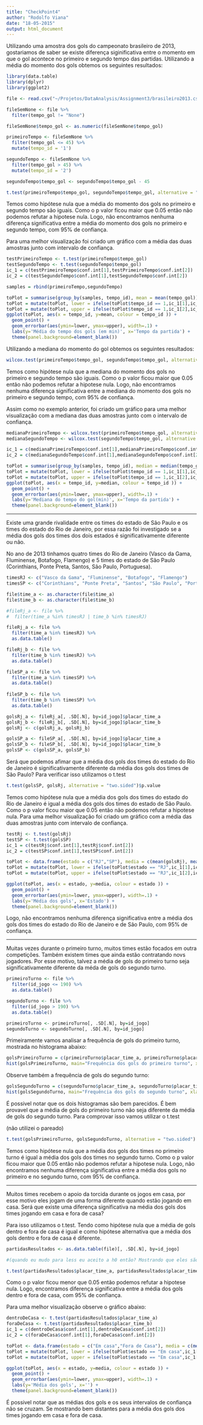 ```yaml
---
title: "CheckPoint4"
author: "Rodolfo Viana"
date: "18-05-2015"
output: html_document
---
```


Utilizando uma amostra dos gols do campeonato brasileiro de 2013, gostariamos de saber se existe diferença siginificativa entre o momento em que o gol acontece no primeiro e segundo tempo das partidas. Utilizando a média do momento dos gols obtemos os seguintes resultados:


```r
library(data.table)
library(dplyr)
library(ggplot2)

file <- read.csv("~/Projetos/DataAnalysis/Assignment3/brasileiro2013.csv", sep=";", header=TRUE)

fileSemNone <- file %>%
  filter(tempo_gol != "None")

fileSemNone$tempo_gol <- as.numeric(fileSemNone$tempo_gol)

primeiroTempo <- fileSemNone %>%
  filter(tempo_gol <= 45) %>%
  mutate(tempo_id = '1')

segundoTempo <- fileSemNone %>%
  filter(tempo_gol > 45) %>%
  mutate(tempo_id = '2')

segundoTempo$tempo_gol <- segundoTempo$tempo_gol - 45

t.test(primeiroTempo$tempo_gol, segundoTempo$tempo_gol, alternative = "two.sided")$p.value
```

Temos como hipótese nula que a média do momento dos gols no primeiro e segundo tempo são iguais. Como o p valor ficou maior que 0.05 então não podemos refutar a hipotese nula. Logo, não encontramos nenhuma diferença significativa entre a média do momento dos gols no primeiro e segundo tempo, com 95% de confiança. 

Para uma melhor visualização foi criado um gráfico com a média das duas amostras junto com intervalo de confiança. 


```r
testPrimeiroTempo <- t.test(primeiroTempo$tempo_gol)
testSegundoTempo <- t.test(segundoTempo$tempo_gol)
ic_1 = c(testPrimeiroTempo$conf.int[1],testPrimeiroTempo$conf.int[2])
ic_2 = c(testSegundoTempo$conf.int[1],testSegundoTempo$conf.int[2])

samples = rbind(primeiroTempo,segundoTempo)

toPlot = summarise(group_by(samples, tempo_id), mean = mean(tempo_gol))
toPlot = mutate(toPlot, lower = ifelse(toPlot$tempo_id == 1,ic_1[1],ic_2[1]))
toPlot = mutate(toPlot, upper = ifelse(toPlot$tempo_id == 1,ic_1[2],ic_2[2]))
ggplot(toPlot, aes(x = tempo_id, y=mean, colour = tempo_id )) + 
  geom_point() +
  geom_errorbar(aes(ymin=lower, ymax=upper), width=.1) +
  labs(y='Média do tempo dos gols (em min)', x='Tempo da partida') +
  theme(panel.background=element_blank())
```

Utilizando a mediana do momento do gol obtemos os seguintes resultados:

```r
wilcox.test(primeiroTempo$tempo_gol, segundoTempo$tempo_gol, alternative = "two.sided")$p.value
```

Temos como hipótese nula que a mediana do momento dos gols no primeiro e segundo tempo são iguais. Como o p valor ficou maior que 0.05 então não podemos refutar a hipotese nula. Logo, não encontramos nenhuma diferença significativa entre a mediana do momento dos gols no primeiro e segundo tempo, com 95% de confiança.

Assim como no exemplo anterior, foi criado um gráfico para uma melhor visualização com a mediana das duas amostras junto com o intervalo de confiança. 

```r
medianaPrimeiroTempo <- wilcox.test(primeiroTempo$tempo_gol, alternative = "two.sided", conf.int = TRUE) 
medianaSegundoTempo <- wilcox.test(segundoTempo$tempo_gol, alternative = "two.sided", conf.int = TRUE) 

ic_1 = c(medianaPrimeiroTempo$conf.int[1],medianaPrimeiroTempo$conf.int[2])
ic_2 = c(medianaSegundoTempo$conf.int[1],medianaSegundoTempo$conf.int[2])

toPlot = summarise(group_by(samples, tempo_id), median = median(tempo_gol))
toPlot = mutate(toPlot, lower = ifelse(toPlot$tempo_id == 1,ic_1[1],ic_2[1]))
toPlot = mutate(toPlot, upper = ifelse(toPlot$tempo_id == 1,ic_1[2],ic_2[2]))
ggplot(toPlot, aes(x = tempo_id, y=median, colour = tempo_id )) + 
  geom_point() +
  geom_errorbar(aes(ymin=lower, ymax=upper), width=.1) +
  labs(y='Mediana do tempo do gol(min)', x='Tempo da partida') +
  theme(panel.background=element_blank())
```

--------------------------------------------------------------------------------------------

Existe uma grande rivalidade entre os times do estado de São Paulo e os times do estado do Rio de Janeiro, por essa razão foi investigado se a média dos gols dos times dos dois estados é significativamente diferente ou não.

No ano de 2013 tinhamos quatro times do Rio de Janeiro (Vasco da Gama, Fluminense, Botafogo, Flamengo)
e 5 times do estado de São Paulo (Corinthians, Ponte Preta, Santos, São Paulo, Portuguesa).

```r
timesRJ <- c("Vasco da Gama", "Fluminense", "Botafogo", "Flamengo")
timesSP <- c("Corinthians", "Ponte Preta", "Santos", "São Paulo", "Portuguesa")

file$time_a <- as.character(file$time_a)
file$time_b <- as.character(file$time_b)

#fileRj_a <- file %>%
#  filter(time_a %in% timesRJ | time_b %in% timesRJ)

fileRj_a <- file %>%
  filter(time_a %in% timesRJ) %>%
  as.data.table()

fileRj_b <- file %>%
  filter(time_b %in% timesRJ) %>%
  as.data.table()

fileSP_a <- file %>%
  filter(time_a %in% timesSP) %>%
  as.data.table()
    
fileSP_b <- file %>%
  filter(time_b %in% timesSP) %>%
  as.data.table()

golsRj_a <- fileRj_a[, .SD[.N], by=id_jogo]$placar_time_a
golsRj_b <- fileRj_b[, .SD[.N], by=id_jogo]$placar_time_b
golsRj <- c(golsRj_a, golsRj_b)

golsSP_a <- fileSP_a[, .SD[.N], by=id_jogo]$placar_time_a
golsSP_b <- fileSP_b[, .SD[.N], by=id_jogo]$placar_time_b
golsSP <- c(golsSP_a, golsSP_b)
```

Será que podemos afimar que a média dos gols dos times do estado do Rio de Janeiro é significativamente diferente da média dos gols dos times de São Paulo? 
Para verificar isso utilizamos o t.test 

```r
t.test(golsSP, golsRj, alternative = "two.sided")$p.value
```

Temos como hipótese nula que a média dos gols dos times do estado do Rio de Janeiro é igual a média dos gols dos times do estado de São Paulo. Como o p valor ficou maior que 0.05 então não podemos refutar a hipotese nula. Para uma melhor visualização foi criado um gráfico com a média das duas amostras junto com intervalo de confiança. 

```r
testRj <- t.test(golsRj)
testSP <- t.test(golsSP)
ic_1 = c(testRj$conf.int[1],testRj$conf.int[2])
ic_2 = c(testSP$conf.int[1],testSP$conf.int[2])

toPlot <- data.frame(estado = c("RJ","SP"), media = c(mean(golsRj), mean(golsSP)))
toPlot = mutate(toPlot, lower = ifelse(toPlot$estado == "RJ",ic_1[1],ic_2[1]))
toPlot = mutate(toPlot, upper = ifelse(toPlot$estado == "RJ",ic_1[2],ic_2[2]))

ggplot(toPlot, aes(x = estado, y=media, colour = estado )) + 
  geom_point() +
  geom_errorbar(aes(ymin=lower, ymax=upper), width=.1) +
  labs(y='Média dos gols', x='Estado') +
  theme(panel.background=element_blank())
```

Logo, não encontramos nenhuma diferença significativa entre a média dos gols dos times do estado do Rio de Janeiro e de São Paulo, com 95% de confiança. 

--------------------------------------------------------

Muitas vezes durante o primeiro turno, muitos times estão focados em outra competições. Também existem times que ainda estão contratando novs jogadores. Por esse motivo, talvez a média de gols do primeiro turno seja significativamente diferente da méda de gols do segundo turno.


```r
primeiroTurno <- file %>%
  filter(id_jogo <= 190) %>%
  as.data.table()

segundoTurno <- file %>%
  filter(id_jogo > 190) %>%
  as.data.table()

primeiroTurno <- primeiroTurno[, .SD[.N], by=id_jogo]
segundoTurno <- segundoTurno[, .SD[.N], by=id_jogo]
```

Primeiramente vamos analisar a frequência de gols do primeiro turno, mostrada no histograma abaixo:

```r
golsPrimeiroTurno = c(primeiroTurno$placar_time_a, primeiroTurno$placar_time_b)
hist(golsPrimeiroTurno, main="Frequência dos gols do primeiro turno", xlab = "Número de gols")

```

Observe também a frequência de gols do segundo turno:

```r
golsSegundoTurno = c(segundoTurno$placar_time_a, segundoTurno$placar_time_b)
hist(golsSegundoTurno, main="Frequência dos gols do segundo turno", xlab = "Número de gols")
```

É possivel notar que os dois histogramas são bem parecidos. É bem provavel que a média de gols do primeiro turno não seja diferente da média de gols do segundo turno. Para comprovar isso vamos utilizar o t.test

(não utilizei o pareado)


```r
t.test(golsPrimeiroTurno, golsSegundoTurno, alternative = "two.sided")
```

Temos como hipótese nula que a média dos gols dos times no primeiro turno é igual a média dos gols dos times no segundo turno. Como o p valor ficou maior que 0.05 então não podemos refutar a hipotese nula.
Logo, não encontramos nenhuma diferença significativa entre a média dos gols no primeiro e no segundo turno, com 95% de confiança. 

--------------------------------------------------------

Muitos times recebem o apoio da torcida durante os jogos em casa, por esse motivo eles jogam de uma forma diferente quando estão jogando em casa. Será que existe uma diferença significativa na média dos gols dos times jogando em casa e fora de casa? 

Para isso utilizamos o t.test. Tendo como hipótese nula que a média de gols dentro e fora de casa é igual e como hipótese alternativa que a média dos gols dentro e fora de casa é diferente. 

```r
partidasResultados <- as.data.table(file)[, .SD[.N], by=id_jogo]

#(quando eu mudo para less eu aceito a h0 então? Mostrando que eles são iguais?)

t.test(partidasResultados$placar_time_a, partidasResultados$placar_time_b, alternative = "two.sided")
```

Como o p valor ficou menor que 0.05 então podemos refutar a hipotese nula. Logo, encontramos diferença significativa entre a média dos gols dentro e fora de casa, com 95% de confiança.

Para uma melhor visualização observe o gráfico abaixo:

```r
dentroDeCasa <- t.test(partidasResultados$placar_time_a)
foraDeCasa <- t.test(partidasResultados$placar_time_b)
ic_1 = c(dentroDeCasa$conf.int[1],dentroDeCasa$conf.int[2])
ic_2 = c(foraDeCasa$conf.int[1],foraDeCasa$conf.int[2])

toPlot <- data.frame(estado = c("Em casa","Fora de Casa"), media = c(mean(partidasResultados$placar_time_a), mean(partidasResultados$placar_time_b)))
toPlot = mutate(toPlot, lower = ifelse(toPlot$estado == "Em casa",ic_1[1],ic_2[1]))
toPlot = mutate(toPlot, upper = ifelse(toPlot$estado == "Em casa",ic_1[2],ic_2[2]))

ggplot(toPlot, aes(x = estado, y=media, colour = estado )) + 
  geom_point() +
  geom_errorbar(aes(ymin=lower, ymax=upper), width=.1) +
  labs(y='Média dos gols', x='') +
  theme(panel.background=element_blank())
```

É possivel notar que as médias dos gols e os seus intervalos de confiança não se cruzam. Se mostrando bem distantes para a média dos gols dos times jogando em casa e fora de casa.


